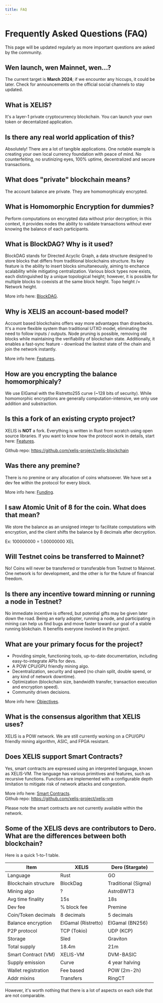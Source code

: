 ```yaml
---
title: FAQ
---
```


# Frequently Asked Questions (FAQ)

This page will be updated regularly as more important questions are asked by the community.

## Wen launch, wen Mainnet, wen...?

The current target is **March 2024**; if we encounter any hiccups,
it could be later. Check for announcements on the official social channels to stay updated.

## What is XELIS?

It's a layer-1 private cryptocurrency blockchain. You can launch your own token or decentalized application.

## Is there any real world application of this?

Absolutely! There are a lot of tangible applications. One notable example is creating your own local currency foundation with peace of mind. 
No counterfeiting, no srutinizing eyes, 100% uptime, decentralized and secure transactions.

## What does "private" blockchain means?

The account balance are private. They are homomorphicaly encrypted.

## What is Homomorphic Encryption for dummies?

Perform computations on encrypted data without prior decryption; in this context,
it provides nodes the ability to validate transactions without ever knowing the balance 
of each participants.

## What is BlockDAG? Why is it used?

BlockDAG stands for Directed Acyclic Graph, a data structure designed to store blocks that differs from traditional blockchains structure.
Its key feature is the ability to insert blocks simultaneously, aiming to enchance scalability while mitigating centralization.
Various block types now exists, each distinguished by a unique topological height; however, it is possible for multiple blocks to coexists at the same block height.
Topo height /= Network height.

More info here: [BlockDAG](/features/blockdag).

## Why is XELIS an account-based model?

Account based blockchains offers way more advantages than drawbacks.
It's a more flexible system than traditional UTXO model, eliminating the need to follow inputs / outputs.
Node pruning is possible, removing old blocks while maintaining the verifiability of blockchain state.
Additionally, it enables a fast-sync feature - download the lastest state of the chain and join the network instantly.

More info here: [Features](/#main-features).

## How are you encrypting the balance homomorphicaly?

We use ElGamal with the Ristretto255 curve (~128 bits of security).
While homomorphic encryptions are generally computation-intensive, we only use addition and substraction.

## Is this a fork of an existing crypto project?

XELIS is **NOT** a fork. Everything is written in Rust from scratch using open source libraries.
If you want to know how the protocol work in details, start here: [Features](/#main-features).

Github repo: https://github.com/xelis-project/xelis-blockchain

## Was there any premine?

There is no premine or any allocation of coins whatsoever.
We have set a dev fee within the protocol for every block.

More info here: [Funding](/#funding).

## I saw Atomic Unit of 8 for the coin. What does that mean?

We store the balance as an unsigned integer to facilitate computations with encryption,
and the client shifts the balance by 8 decimals after decryption.

Ex: 100000000 = 1.00000000 XEL

## Will Testnet coins be transferred to Mainnet?

No! Coins will never be transferred or transferable from Testnet to Mainnet.
One network is for development, and the other is for the future of financial freedom.

## Is there any incentive toward minning or running a node in Testnet?

No immediate incentive is offered, but potential gifts may be given later down the road.
Being an early adopter, running a node, and participating in mining can help
us find bugs and move faster toward our goal of a stable running blokchain.
It benefits everyone involved in the project.

## What are your primary focus for the project?

  - Providing simple, functioning tools, up-to-date documentation, including easy-to-integrate APIs for devs.
  - A POW CPU/GPU friendly mining algo.
  - Decentralization, security and speed (no chain split, double spend, or any kind of network downtime).
  - Optimization (blockchain size, bandwidth transfer, transaction execution and encryption speed).
  - Community driven decisions.

More info here: [Objectives](/#objectives).

## What is the consensus algorithm that XELIS uses?

XELIS is a POW network. We are still currently working on a CPU/GPU friendly mining algorithm,
ASIC, and FPGA resistant.

## Does XELIS support Smart Contracts?

Yes, smart contracts are expressed using an interpreted language, known as XELIS-VM. 
The language has various primitives and features, such as recursive functions.
Functions are implemented with a configurable depth limitation to mitigate risk of network attacks and congestion.

More info here: [Smart Contracts](/features/smart-contracts).  
Github repo: https://github.com/xelis-project/xelis-vm  

Please note the smart contracts are not currently available within the network.

## Some of the XELIS devs are contributors to Dero. What are the differences between both blockchain?

Here is a quick 1-to-1 table.

| Item                 | XELIS       | Dero (Stargate) |
|----------------------|-------------|-----------------|
| Language             | Rust        | GO              |
| Blockchain structure | BlockDag    | Traditional (Sigma) |
| Mining algo          | ?           | AstroBWT3       |
| Avg time finality    | 15s         | 18s             |
| Dev fee              | % block fee | Premine         |
| Coin/Token decimals  | 8 decimals  | 5 decimals      |
| Balance encryption   | ElGamal (Ristretto) | ElGamal (BN256) |
| P2P protocol         | TCP (Tokio) | UDP (KCP)       |
| Storage              | Sled        | Graviton        |
| Total supply         | 18.4m       | 21m             |
| Smart Contract (VM)  | XELIS-VM    | DVM-BASIC       |
| Supply emission      | Curve       | 4 year halving  |
| Wallet registration  | Fee based   | POW (2m-2h)     |
| Addr mixins          | Transfers   | RingCT          |

However, it's worth nothing that there is a lot of aspects on each side that are not comparable.

